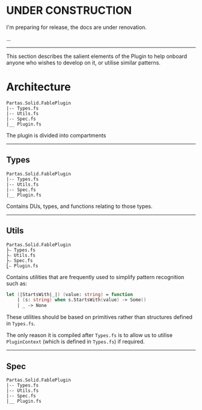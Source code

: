 # UNDER CONSTRUCTION

I'm preparing for release, the docs are under renovation.

...

---

This section describes the salient elements of the Plugin to help onboard anyone who wishes to develop on it, or utilise similar patterns.

# Architecture

```ansi title="File Structure"
Partas.Solid.FablePlugin
|-- Types.fs
|-- Utils.fs
|-- Spec.fs
|__ Plugin.fs
```

The plugin is divided into compartments

---

## Types

```ansi title="File Structure" "Types.fs"
Partas.Solid.FablePlugin
|-- Types.fs
|-- Utils.fs
|-- Spec.fs
|__ Plugin.fs
```

Contains DUs, types, and functions relating to those types.

---
## Utils

```ansi title="File Structure" "Utils.fs"
Partas.Solid.FablePlugin
├⎯ Types.fs
├⎯ Utils.fs
├⎯ Spec.fs
⎣⎯ Plugin.fs
```

Contains utilities that are frequently used to simplify pattern recognition such as:

```fsharp
let (|StartsWith|_|) (value: string) = function
    | (s: string) when s.StartsWith(value) -> Some()
    | _ -> None
```

These utilities should be based on primitives rather than structures defined in `Types.fs`.

The only reason it is compiled after `Types.fs` is to allow us to utilise `PluginContext` (which is defined in `Types.fs`) if required.

---

## Spec

```ansi title="File Structure" "Spec.fs"
Partas.Solid.FablePlugin
|-- Types.fs
|-- Utils.fs
|-- Spec.fs
|__ Plugin.fs
```


